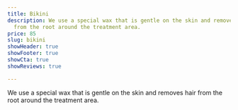 ```yaml
---
title: Bikini
description: We use a special wax that is gentle on the skin and removes hair
  from the root around the treatment area.
price: 85
slug: bikini
showHeader: true
showFooter: true
showCta: true
showReviews: true

---
```


We use a special wax that is gentle on the skin and removes hair from the root around the treatment area.
